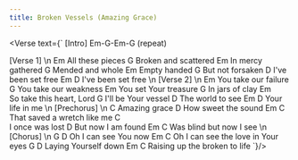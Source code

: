 ```yaml
---
title: Broken Vessels (Amazing Grace)
---
```



<Verse text={`
[Intro]
Em-G-Em-G
(repeat)

[Verse 1]
\n
          Em
All these pieces 
           G
Broken and scattered
         Em
In mercy gathered
          G
Mended and whole
      Em
Empty handed
           G
But not forsaken
             D
I've been set free
            Em     D
I've been set free
\n
[Verse 2]
\n
             Em 
You take our failure
             G
You take our weakness
             Em
You set Your treasure
          G
In jars of clay
             Em            
So take this heart, Lord
             G
I'll be Your vessel
            D
The world to see
           Em   D
Your life in me
\n
[Prechorus]
\n
 C
Amazing grace
    D
How sweet the sound
     Em                    C 
That saved a wretch like me
  C            
I once was lost
    D
But now I am found
    Em                 C
Was blind but now I see
\n
[Chorus]
\n
                 G    D
Oh I can see You now
                 Em             C
Oh I can see the love in Your eyes
                G   D
Laying Yourself down
               Em         C
Raising up the broken to life
`}/>